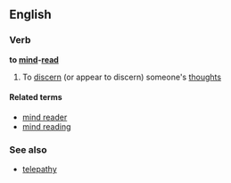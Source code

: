 ==English==

===Verb===
'''to [[mind]]-[[read]]'''

# To [[discern]] (or appear to discern) someone's [[thought]]s

====Related terms====
*[[mind reader]]
*[[mind reading]]

===See also===
*[[telepathy]]